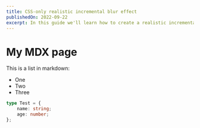 ```yaml
---
title: CSS-only realistic incremental blur effect
publishedOn: 2022-09-22
excerpt: In this guide we'll learn how to create a realistic incremental blur effect using only CSS and why it works so well.
---
```


# My MDX page

This is a list in markdown:

- One
- Two
- Three

```typescript
type Test = {
	name: string;
	age: number;
};
```
